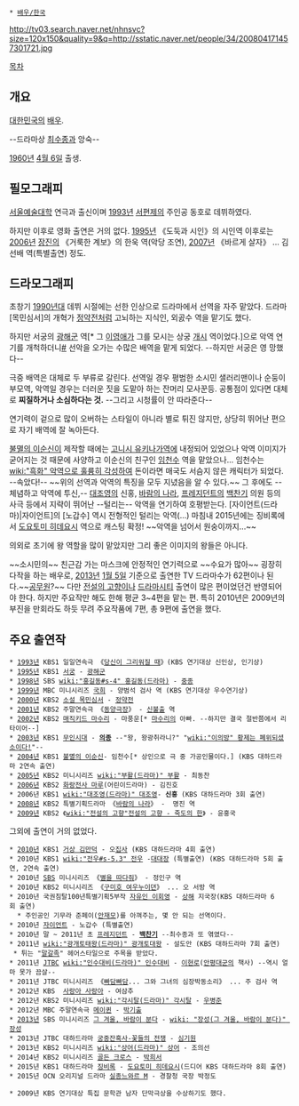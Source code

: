  * [[배우/한국]]

http://tv03.search.naver.net/nhnsvc?size=120x150&quality=9&q=http://sstatic.naver.net/people/34/200804171457301721.jpg

[[목차]]
== 개요 ==
[[대한민국]]의 [[배우]].

--드라마상 [[최수종]]과 앙숙--

[[1960년]] [[4월 6일]] 출생.

== 필모그래피 ==
[[서울예술대학]] 연극과 출신이며 [[1993년]] [[서편제]]의 주인공 동호로 데뷔하였다. 

하지만 이후로 영화 출연은 거의 없다. [[1995년]] 《도둑과 시인》의 시인역 이후로는 [[2006년]] [[장진]]의 《거룩한 계보》의 한욱 역(악당 조연), [[2007년]] 《바르게 살자》 ... 김선배 역(특별출연) 정도. 

== 드라모그래피 == 
초창기 [[1990년대]] 데뷔 시절에는 선한 인상으로 드라마에서 선역을 자주 맡았다. 드라마 [목민심서]의 개혁가 [[정약전]]처럼 고뇌하는 지식인, 외곬수 역을 맡기도 했다. 

하지만 서궁의 [[광해군]] 역[* 그 [[이영애]]가 그를 모시는 상궁 [[개시]] 역이었다.]으로 악역 연기를 개척하더니[http://blutom.tistory.com/536 #] 선악을 오가는 수많은 배역을 맡게 되었다. --하지만 서궁은 영 망했다--

극중 배역은 대체로 두 부류로 갈린다. 선역일 경우 평범한 소시민 샐러리맨이나 순둥이 부모역, 악역일 경우는 더러운 짓을 도맡아 하는 잔머리 모사꾼등. 공통점이 있다면 대체로 '''찌질하거나 소심하다는 것.''' --그리고 시청률이 안 따라준다--

연기력이 겉으로 많이 오버하는 스타일이 아니라 별로 튀진 않지만, 상당히 뛰어난 편으로 자기 배역에 잘 녹아든다.

[[불멸의 이순신]]이 제작할 때에는 [[고니시 유키나가]]역에 내정되어 있었으나 악역 이미지가 굳어지는 것 때문에 사양하고 이순신의 친구인 [[임천수]] 역을 맡았으나... 임천수는 [[wiki:"흑화" 악역으로 훌륭히 각성하여]] 돈이라면 매국도 서슴지 않은 캐릭터가 되었다. --속았다!-- ~~위의 선역과 악역의 특징을 모두 지녔음을 알 수 있다.~~ 그 후에도 --체념하고 악역에 투신,-- [[대조영(드라마)|대조영]]의 신홍, [[바람의 나라]], [[프레지던트]]의 [[백찬기]] 의원 등의 사극 등에서 지략이 뛰어난 --털리는-- 악역을 연기하여 호평받는다. [자이언트(드라마)|자이언트]의 [노갑수] 역시 전형적인 털리는 악역(...) 마침내 2015년에는 징비록에서 [[도요토미 히데요시]] 역으로 캐스팅 확정! ~~악역을 넘어서 원숭이까지...~~ 

의외로 초기에 왕 역할을 많이 맡았지만 그리 좋은 이미지의 왕들은 아니다. 

~~소시민의~~ 친근감 가는 마스크에 안정적인 연기력으로 ~~수요가 많아~~ 굉장히 다작을 하는 배우로, [[2013년]] [[1월 5일]] 기준으로 출연한 TV 드라마수가 62편이나 된다.~~[[공무원]]?~~ 다만 [[전설의 고향]]이나 [[드라마시티]] 출연이 많은 편이었던건 반영되어야 한다. 하지만 주요작만 해도 한해 평균 3~4편을 맡는 편. 특히 2010년은 2009년의 부진을 만회라도 하듯 무려 주요작품에 7편, 총 9편에 출연을 했다. 

== 주요 출연작 ==
 * [[1993년]] KBS1 일일연속극 《[[당신이 그리워질 때]]》(KBS 연기대상 신인상, 인기상)
 * [[1995년]] KBS1 [[서궁]] - [[광해군]]
 * [[1998년]] SBS [[wiki:"홍길동#s-4" 홍길동(드라마)]] - [[중종]]  
 * [[1999년]] MBC 미니시리즈 [[국희]] - 양범석 검사 역 (KBS 연기대상 우수연기상)
 * [[2000년]] KBS2 [[소설 목민심서]] - [[정약전]]
 * [[2001년]] KBS2 주말연속극 《[[동양극장]]》 - [[신불출]] 역
 * [[2002년]] KBS2 [[매직키드 마수리]] - 마풍운[* [[마수리]]의 아빠. --하지만 결국 절반쯤에서 리타이어--]
 * [[2003년]] KBS1 [[무인시대]] - '''[[의종]]''' --"왕, 왕광취라니?" "[[wiki:"이의방" 황제는 폐위되셨소이다!]]"--
 * [[2004년]] KBS1 [[불멸의 이순신]]- 임천수[* 상인으로 극 중 가공인물이다.] (KBS 대하드라마 2연속 출연)
 * [[2005년]] KBS2 미니시리즈 [[wiki:"부활(드라마)" 부활]] - 최동찬
 * [[2006년]] KBS2 [[화랑전사 마루]](어린이드라마) - 김진호
 * 2006년 KBS1 [[wiki:"대조영(드라마)" 대조영]]- '''신홍''' (KBS 대하드라마 3회 출연)
 * [[2008년]] KBS2 특별기획드라마 《[[바람의 나라]]》 -  명진 역
 * [[2009년]] KBS2 《[[wiki:"전설의 고향"전설의 고향 - 죽도의 한]]》 - 윤홍국
그외에 출연이 거의 없었다. 
 * [[2010년]] KBS1 [[거상 김만덕]] - 오[[집사]] (KBS 대하드라마 4회 출연)
 * 2010년 KBS1 [[wiki:"전우#s-5.3" 전우]] -[[대대장]] (특별출연) (KBS 대하드라마 5회 출연, 2연속 출연)
 * 2010년 [[SBS]] 미니시리즈 《[[별을 따다줘]]》 - 정인구 역
 * 2010년 KBS2 미니시리즈 《[[구미호 여우누이뎐]]》 ... 오 서방 역
 * 2010년 국권침탈100년특별기획5부작 [[자유인 이회영]] - [[상해]] 지국장(KBS 대하드라마 6회 출연)
   * 주인공인 기무라 준페이([[안재모]])를 아껴주는, 몇 안 되는 선역이다.
 * 2010년 [[자이언트(드라마)|자이언트]] - 노갑수 (특별출연)
 * 2010년 말 ~ 2011년 초 [[프레지던트]] - '''[[백찬기]]''' --최수종과 또 엮였다--
 * 2011년 [[wiki:"광개토태왕(드라마)" 광개토대왕]] - 설도안 (KBS 대하드라마 7회 출연)
  * 튀는 "[[말갈족]]" 헤어스타일으로 주목을 받았다.
 * 2011년 [[JTBC]] [[wiki:"인수대비(드라마)" 인수대비]] - [[이현로]]([[안평대군]]의 책사) --역시 얼마 못가 끔살--
 * 2011년 JTBC 미니시리즈 《[[빠담빠담]]... 그와 그녀의 심장박동소리》 ... 주 검사 역
 * 2012년 KBS <TV 소설> [[사랑아 사랑아]] - 여삼추
 * 2012년 KBS2 미니시리즈 [[wiki:"각시탈(드라마)" 각시탈]] - [[우병준]]
 * 2012년 MBC 주말연속극 [[메이퀸]] - [[박기출]]
 * [[2013년]] SBS 미니시리즈 [[그 겨울, 바람이 분다]] - [[wiki: "장성(그 겨울, 바람이 분다)" 장성]]
 * 2013년 JTBC 대하드라마 [[궁중잔혹사-꽃들의 전쟁]] - [[심기원]]
 * 2013년 KBS2 미니시리즈 [[wiki:"상어(드라마)" 상어]] - 조의선
 * 2014년 KBS2 미니시리즈 [[골든 크로스(드라마)|골든 크로스]] - [[박희서]]
 * 2015년 KBS1 대하드라마 [[징비록(드라마)|징비록]] - [[도요토미 히데요시]](드디어 KBS 대하드라마 8회 출연)
 * 2015년 OCN 오리지널 드라마 [[실종느와르 M]] - 경찰청 국장 박정도

 * 2009년 KBS 연기대상 특집 문학관 남자 단막극상을 수상하기도 했다. 
